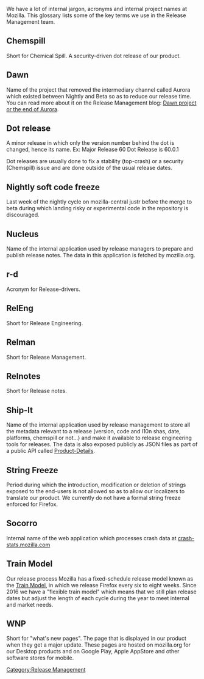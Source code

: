 {{DISPLAYTITLE:Glossary}}

We have a lot of internal jargon, acronyms and internal project names at Mozilla.
This glossary lists some of the key terms we use in the Release Management team.

== Chemspill ==
Short for Chemical Spill. A security-driven dot release of our product.

== Dawn ==
Name of the project that removed the intermediary channel called Aurora which existed between Nightly and Beta so as to reduce our release time. You can read more about it on the Release Management blog: [https://release.mozilla.org/firefox/release/2017/04/17/Dawn-Project-FAQ.html Dawn project or the end of Aurora].

== Dot release ==
A minor release in which only the version number behind the dot is changed, hence its name.
Ex:
Major Release 60
Dot Release is 60.0.1

Dot releases are usually done to fix a stability (top-crash)  or a security (Chemspill) issue and are done outside of the usual release dates.

== Nightly soft code freeze ==
Last week of the nightly cycle on mozilla-central justr before the merge to beta during which landing risky or experimental code in the repository is discouraged.

== Nucleus ==
Name of the internal application used by release managers to prepare and publish release notes. The data in this application is fetched by mozilla.org.

== r-d ==
Acronym for Release-drivers.

== RelEng ==
Short for Release Engineering.

== Relman ==
Short for Release Management.

== Relnotes ==
Short for Release notes.

== Ship-It ==
Name of the internal application used by release management to store all the metadata relevant to a release (version, code and l10n shas, date, platforms, chemspill or not…) and make it available to release engineering tools for releases. The data is also exposed publicly as JSON files as part of a public API called [[https://wiki.mozilla.org/Release_Management/Product_details|Product-Details]].

== String Freeze ==
Period during which the introduction, modification or deletion of strings exposed to the end-users is not allowed so as to allow our localizers to translate our product. We currently do not have a formal string freeze enforced for Firefox.

== Socorro ==
Internal name of the web application which processes crash data at [https://crash-stats.mozilla.com crash-stats.mozilla.com]

== Train Model ==
Our release process Mozilla has a fixed-schedule release model known as the [http://web.archive.org/web/20171012150350/https://blog.mozilla.org/channels/2011/07/18/every-six-weeks/ Train Model], in which we release Firefox every six to eight weeks. Since 2016 we have a "flexible train model" which means that we still plan release dates but adjust the length of each cycle during the year to meet internal and market needs.

== WNP ==
Short for "what's new pages". The page that is displayed in our product when they get a major update. These pages are hosted on mozilla.org for our Desktop products and on Google Play,  Apple AppStore and other software stores for mobile.

[[Category:Release Management]]
